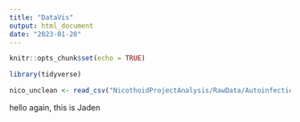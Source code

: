 ```yaml
---
title: "DataVis"
output: html_document
date: "2023-01-20"
---
```


```r
knitr::opts_chunk$set(echo = TRUE)

library(tidyverse)

```

```r
nico_unclean <- read_csv("NicothoidProjectAnalysis/RawData/AutoinfectionExportOne.csv")
```

hello again, this is Jaden